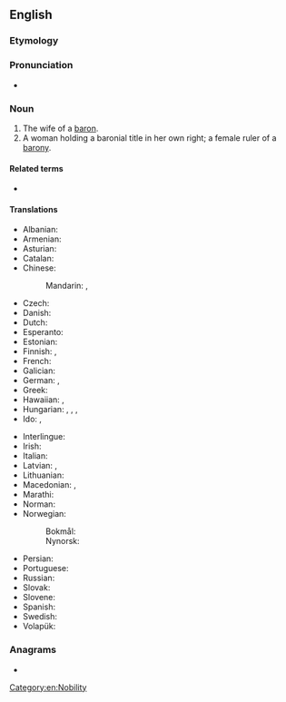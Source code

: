 ==English==

===Etymology===
{{suffix|en|baron|ess}}

===Pronunciation===
* {{a|UK}} {{IPA|/ˌbæ.ɹəˈnɛs/|lang=en}}

===Noun===
{{en-noun|es}}

# The wife of a [[baron]].
# A woman holding a baronial title in her own right; a female ruler of a [[barony]].

====Related terms====
* {{l|en|baronetess}}

====Translations====
{{trans-top|female ruler of a barony}}
* Albanian: {{t+|sq|baroneshë|f}}
* Armenian: {{t|hy|բարոնուհի|sc=Armn}}
* Asturian: {{t|ast|baronesa|f}}
* Catalan: {{t+|ca|baronessa|f}}
* Chinese:
*: Mandarin: {{t|cmn|男爵夫人|tr=nánjué fūrén|sc=Hani}}, {{t|cmn|女性男爵|tr=nǚxìng nánjué|sc=Hani}}
* Czech: {{t+|cs|baronka|f}}
* Danish: {{t|da|baronesse}}
* Dutch: {{t+|nl|barones|f}}
* Esperanto: {{t|eo|baronino}}
* Estonian: {{t|et|paruness}}
* Finnish: {{t|fi|vapaaherratar}}, {{t+|fi|paronitar}}
* French: {{t+|fr|baronne|f}}
* Galician: {{t|gl|baronesa|f}}
* German: {{t+|de|Baronin|f}}, {{t|de|Baronesse|f}}
* Greek: {{t+|el|βαρόνη|f}}
* Hawaiian: {{t|haw|pālona wahine}}, {{t|haw|barona wahine}}
* Hungarian: {{t+|hu|bárónő}}, {{t+|hu|báróné}}, {{t|hu|baronesz}}, {{t+|hu|bárókisasszony}}
* Ido: {{t+|io|baronino}}, {{t+|io|barono}}
{{trans-mid}}
* Interlingue: {{t|ie|baronessa}}
* Irish: {{t|ga|banbharún|m}}
* Italian: {{t|it|baronessa|f}}
* Latvian: {{t|lv|baronese}}, {{t|lv|brīvkundze}}
* Lithuanian: {{t+|lt|baronienė|f}}
* Macedonian: {{t|mk|бароница|f}}, {{t|mk|баронеса|f}}
* Marathi: {{t|mr|बॅरनेस|f|tr=bǎranesa|sc=Deva}}
* Norman: {{t|nrf|bâronne|f}}
* Norwegian:
*: Bokmål: {{t|nb|baronesse|m|f}}
*: Nynorsk: {{t|nn|baronesse|f}}
* Persian: {{t|fa|بارونس|tr=bârones|sc=fa-Arab}}
* Portuguese: {{t+|pt|baronesa|f}}
* Russian: {{t+|ru|бароне́сса|f}}
* Slovak: {{t+|sk|barónka|f}}
* Slovene: {{t|sl|baronica|f}}
* Spanish: {{t|es|baronesa|f}}
* Swedish: {{t+|sv|baronessa|c}}
* Volapük: {{t+|vo|jibaonan}}
{{trans-bottom}}

===Anagrams===
* {{anagrams|en|a=abenorss|Seaborns}}

[[Category:en:Nobility]]